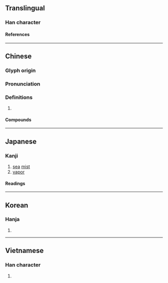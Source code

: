 {{character info}}
==Translingual==

===Han character===
{{Han char|rn=85|rad=水|as=16|sn=19|four=37111|canj=EYEM|ids=⿰氵韰}}

====References====
{{Han ref|kx=0660.150|dkj=18667|dj=1070.080|hdz=31783.080|uh=7023}}

----

==Chinese==
{{zh-forms}}

===Glyph origin===
{{Han etym}}

===Pronunciation===
{{zh-pron
|m=xiè
|c=haai6
|mc=y
|oc=y
|cat=
}}

===Definitions===
{{zh-hanzi}}

# {{zh-only|沆瀣|short=1}}

====Compounds====
{{zh-der|沆瀣|沆瀣一氣|玉瀣}}

----

==Japanese==

===Kanji===
{{ja-kanji|grade=|rs=水16}}

# [[sea]] [[mist]]
# [[vapor]]

====Readings====
{{ja-readings
|on=かい, がい, え
}}

----

==Korean==

===Hanja===
{{ko-hanja|해}}

# {{rfdef|ko|sort=水16}}

----

==Vietnamese==

===Han character===
{{vi-readings|rs=水16|reading=dới}}

# {{rfdef|vi|sort=水16}}